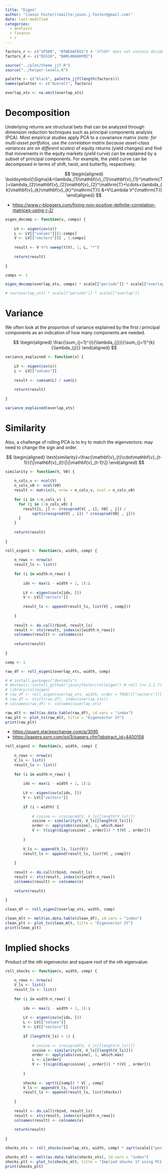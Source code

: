 ```yaml
---
title: "Eigen"
author: "[Jason Foster](mailto:jason.j.foster@gmail.com)"
date: last-modified
categories:
  - analysis
  - finance
  - r
---
```


```r
factors_r <- c("SP500", "DTWEXAFEGS") # "SP500" does not contain dividends; note: "DTWEXM" discontinued as of Jan 2020
factors_d <- c("DGS10", "BAMLH0A0HYM2")
```

```r
source("../plot/theme_jjf.R")
source("../helper-levels.R")
```

```r
palette <- c("black", palette_jjf(length(factors)))
names(palette) <- c("Overall", factors)
```

```r
overlap_xts <- na.omit(overlap_xts)
```

# Decomposition

Underlying returns are structural bets that can be analyzed through dimension reduction techniques such as principal components analysis (PCA). Most empirical studies apply PCA to a covariance matrix (*note: for multi-asset portfolios, use the correlation matrix because asset-class variances are on different scales*) of equity returns (yield changes) and find that movements in the equity markets (yield curve) can be explained by a subset of principal components. For example, the yield curve can be decomposed in terms of shift, twist, and butterfly, respectively.

$$
\begin{aligned}
\boldsymbol{\Sigma}&=\lambda_{1}\mathbf{v}_{1}\mathbf{v}_{1}^\mathrm{T}+\lambda_{2}\mathbf{v}_{2}\mathbf{v}_{2}^\mathrm{T}+\cdots+\lambda_{k}\mathbf{v}_{k}\mathbf{v}_{k}^\mathrm{T}\\
&=V\Lambda V^{\mathrm{T}}
\end{aligned}
$$

-   <https://www.r-bloggers.com/fixing-non-positive-definite-correlation-matrices-using-r-2/>

```r
eigen_decomp <- function(x, comps) {
    
    LV <- eigen(cov(x))
    L <- LV[["values"]][1:comps]
    V <- LV[["vectors"]][ , 1:comps]
    
    result <- V %*% sweep(t(V), 1, L, "*")
    
    return(result)
    
}
```

```r
comps <- 1
```

```r
eigen_decomp(overlap_xts, comps) * scale[["periods"]] * scale[["overlap"]]
```

```r
# cov(overlap_xts) * scale[["periods"]] * scale[["overlap"]]
```

# Variance

We often look at the proportion of variance explained by the first $i$ principal components as an indication of how many components are needed.

$$
\begin{aligned}
\frac{\sum_{j=1}^{i}{\lambda_{j}}}{\sum_{j=1}^{k}{\lambda_{j}}}
\end{aligned}
$$

```r
variance_explained <- function(x) {
    
    LV <- eigen(cov(x))
    L <- LV[["values"]]
    
    result <- cumsum(L) / sum(L)
    
    return(result)
    
}
```

```r
variance_explained(overlap_xts)
```

# Similarity

Also, a challenge of rolling PCA is to try to match the eigenvectors: may need to change the sign and order.

$$
\begin{aligned}
\text{similarity}=\frac{\mathbf{v}_{t}\cdot\mathbf{v}_{t-1}}{\|\mathbf{v}_{t}\|\|\mathbf{v}_{t-1}\|}
\end{aligned}
$$

```r
similarity <- function(V, V0) {
    
    n_cols_v <- ncol(V)
    n_cols_v0 <- ncol(V0)
    result <- matrix(0, nrow = n_cols_v, ncol = n_cols_v0)
    
    for (i in 1:n_cols_v) {
      for (j in 1:n_cols_v0) {
        result[i, j] <- crossprod(V[ , i], V0[ , j]) /
            sqrt(crossprod(V[ , i]) * crossprod(V0[ , j]))
      }
    }
    
    return(result)
    
}
```

```r
roll_eigen1 <- function(x, width, comp) {
    
    n_rows <- nrow(x)
    result_ls <- list()
    
    for (i in width:n_rows) {
        
        idx <- max(i - width + 1, 1):i
        
        LV <- eigen(cov(x[idx, ]))
        V <- LV[["vectors"]]
        
        result_ls <- append(result_ls, list(V[ , comp]))
        
    }
    
    result <- do.call(rbind, result_ls)
    result <- xts(result, index(x)[width:n_rows])
    colnames(result) <- colnames(x)
    
    return(result)
    
}
```

```r
comp <- 1
```

```r
raw_df <- roll_eigen1(overlap_xts, width, comp)
```

```r
# # install.packages("devtools")
# devtools::install_github("jasonjfoster/rolleigen") # roll (>= 1.1.7)
# library(rolleigen)
# raw_df <- roll_eigen(overlap_xts, width, order = TRUE)[["vectors"]][ , comp, ]
# raw_df <- xts(t(raw_df), index(overlap_xts))
# colnames(raw_df) <- colnames(overlap_xts)
```

```r
raw_mlt <- melt(as.data.table(raw_df), id.vars = "index")
raw_plt <- plot_ts(raw_mlt, title = "Eigenvector 1Y")
print(raw_plt)
```

-   <https://quant.stackexchange.com/a/3095>
-   <https://papers.ssrn.com/sol3/papers.cfm?abstract_id=4400158>

```r
roll_eigen2 <- function(x, width, comp) {
    
    n_rows <- nrow(x)
    V_ls <- list()
    result_ls <- list()
    
    for (i in width:n_rows) {
        
        idx <- max(i - width + 1, 1):i
        
        LV <- eigen(cov(x[idx, ]))
        V <- LV[["vectors"]]
                
        if (i > width) {
          
            # cosine <- crossprod(V, V_ls[[length(V_ls)]])
            cosine <- similarity(V, V_ls[[length(V_ls)]])
            order <- apply(abs(cosine), 1, which.max)
            V <- t(sign(diag(cosine[ , order])) * t(V[ , order]))
            
        }
        
        V_ls <- append(V_ls, list(V))
        result_ls <- append(result_ls, list(V[ , comp]))
                
    }
    
    result <- do.call(rbind, result_ls)
    result <- xts(result, index(x)[width:n_rows])
    colnames(result) <- colnames(x)
    
    return(result)
    
}
```

```r
clean_df <- roll_eigen2(overlap_xts, width, comp)
```

```r
clean_mlt <- melt(as.data.table(clean_df), id.vars = "index")
clean_plt <- plot_ts(clean_mlt, title = "Eigenvector 1Y")
print(clean_plt)
```

# Implied shocks

Product of the $n$th eigenvector and square root of the $n$th eigenvalue:

```r
roll_shocks <- function(x, width, comp) {
  
    n_rows <- nrow(x)
    V_ls <- list()
    result_ls <- list()
    
    for (i in width:n_rows) {
        
        idx <- max(i - width + 1, 1):i
        
        LV <- eigen(cov(x[idx, ]))
        L <- LV[["values"]]
        V <- LV[["vectors"]]
        
        if (length(V_ls) > 1) {
          
            # cosine <- crossprod(V, V_ls[[length(V_ls)]])
            cosine <- similarity(V, V_ls[[length(V_ls)]])
            order <- apply(abs(cosine), 1, which.max)
            L <- L[order]
            V <- t(sign(diag(cosine[ , order])) * t(V[ , order]))
          
        }
        
        shocks <- sqrt(L[comp]) * V[ , comp]
        V_ls <- append(V_ls, list(V))
        result_ls <- append(result_ls, list(shocks))
                
    }
    
    result <- do.call(rbind, result_ls)
    result <- xts(result, index(x)[width:n_rows])
    colnames(result) <- colnames(x)
    
    return(result)
    
}
```

```r
shocks_xts <- roll_shocks(overlap_xts, width, comp) * sqrt(scale[["periods"]] * scale[["overlap"]])
```

```r
shocks_mlt <- melt(as.data.table(shocks_xts), id.vars = "index")
shocks_plt <- plot_ts(shocks_mlt, title = "Implied shocks 1Y using PC1 (%)", multiple = 100)
print(shocks_plt)
```
